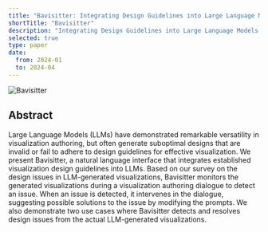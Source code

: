 ```yaml
---
title: "Bavisitter: Integrating Design Guidelines into Large Language Models for Visualization Authoring"
shortTitle: "Bavisitter"
description: "Integrating Design Guidelines into Large Language Models for Visualization Authoring"
selected: true
type: paper
date:
  from: 2024-01
  to: 2024-04
---
```


![Bavisitter](/assets/bavisitter.png)

## Abstract

Large Language Models (LLMs) have demonstrated remarkable versatility
in visualization authoring, but often generate suboptimal designs that are invalid
or fail to adhere to design guidelines for effective visualization. We present Bavisitter,
a natural language interface that integrates established visualization design guidelines
into LLMs. Based on our survey on the design issues in LLM-generated visualizations,
Bavisitter monitors the generated visualizations during a visualization authoring
dialogue to detect an issue. When an issue is detected, it intervenes in the dialogue,
suggesting possible solutions to the issue by modifying the prompts. We also demonstrate
two use cases where Bavisitter detects and resolves design issues from the actual
LLM-generated visualizations.
